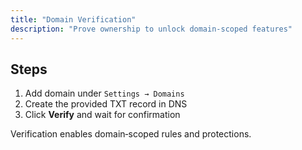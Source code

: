 ```yaml
---
title: "Domain Verification"
description: "Prove ownership to unlock domain‑scoped features"
---
```


## Steps

1. Add domain under <code>Settings → Domains</code>
2. Create the provided TXT record in DNS
3. Click <b>Verify</b> and wait for confirmation

<Tip>
Verification enables domain‑scoped rules and protections.
</Tip>


